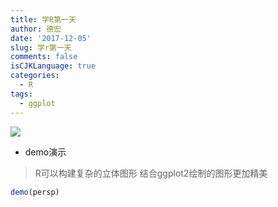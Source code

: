 ```yaml
---
title: 学R第一天
author: 德宏
date: '2017-12-05'
slug: 学r第一天
comments: false
isCJKLanguage: true
categories:
  - R
tags:
  - ggplot
---
```

 
<img src="https://source.unsplash.com/user/erondu/1600x900">

* demo演示

> R可以构建复杂的立体图形
  结合ggplot2绘制的图形更加精美

<!--more-->

 
```r

demo(persp)

```

